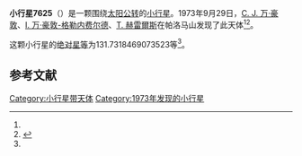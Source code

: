 {{Infobox planet
| bgcolour = #FFFFC0
| name = 7625 Louisspohr
| symbol = 
| image = 
| caption = 
| discovery = yes
| discovery_ref = 
| discoverer = [[C._J._万·豪敦|C. J. 万·豪敦]]、[[I._万·豪敦-格勒内费尔德|I. 万·豪敦-格勒内费尔德]]、[[T._赫雷爾斯|T. 赫雷爾斯]]
| discovery_site = [[帕洛马山|帕洛马山]] 
| discovered = 1973年9月29日
| designations = yes
| mp_name = 
| named_after = 
| alt_names = 2150 T-2/ 1968 ON / 1987 RQ3
| mp_category = [[主带小行星|主带小行星]]
| orbit_ref = <ref name="a">[http://ssd.jpl.nasa.gov/sbdb.cgi?sstr=7625 7625 Louisspohr] {{Wayback|url=http://ssd.jpl.nasa.gov/sbdb.cgi?sstr=7625 |date=20201124024949 }}，小行星數據庫瀏覽器（JPL Small-Body Database Browser）－[[美国国家航空航天局|美国国家航空航天局]]喷气推进实验室</ref>
| epoch = 2456400.5 (2013年4月18日更新)
| aphelion = {{convert|3.461860703861161|AU|km|3|abbr=on|lk=out}}
| perihelion = {{convert|2.126943726256753|AU|km|3|abbr=on}}
| semimajor = {{convert|2.794402215058957|AU|km|3|abbr=on}}
| eccentricity = 0.238855554
| period = 1706.207325 [[日|日]]<br />4.67[[儒略年|儒略年]]
| avg_speed = 
| inclination = 11.24135714453631
| asc_node = 193.0103124158956
| mean_anomaly = 
| arg_peri = 131.7318469073523
| satellites = 
| physical_characteristics = yes
| dimensions = 
| mass = 
| density = 
| surface_grav = 
| escape_velocity = 
| sidereal_day = 
| axial_tilt = 
| pole_ecliptic_lat = 
| pole_ecliptic_lon = 
| albedo = 
| temperatures= 
| temp_name1 = 
| mean_temp_1 = 
| max_temp_1 = 
| temp_name2 = 
| max_temp_2 = 
| spectral_type = 
| abs_magnitude = 131.7318469073523
}}

'''小行星7625'''（{{lang-en|7625 Louisspohr}}）是一颗围绕[[太阳|太阳]][[公转|公转]]的[[小行星|小行星]]。1973年9月29日，[[C._J._万·豪敦|C. J. 万·豪敦]]、[[I._万·豪敦-格勒内费尔德|I. 万·豪敦-格勒内费尔德]]、[[T._赫雷爾斯|T. 赫雷爾斯]]在帕洛马山发现了此天体<ref name="a" /><ref>{{cite news|title=小行星列表|url=http://cfa-www.harvard.edu/iau/lists/NumberedMPs.txt|accessdate=2013-07-08|newspaper=哈佛大学|archive-date=2008-05-17|archive-url=https://web.archive.org/web/20080517010638/http://cfa-www.harvard.edu/iau/lists/NumberedMPs.txt|dead-url=no}}</ref>。

这颗小行星的[[绝对星等|绝对星等]]为131.7318469073523等<ref name="a" />。

==参考文献==
{{reflist}}
{{Minor Planet Number|[[小行星7624|小行星7624]]|[[小行星7626|小行星7626]]}}

{{小天体}}

[[Category:小行星带天体|Category:小行星带天体]]
[[Category:1973年发现的小行星|Category:1973年发现的小行星]]

{{asteroid-stub}}